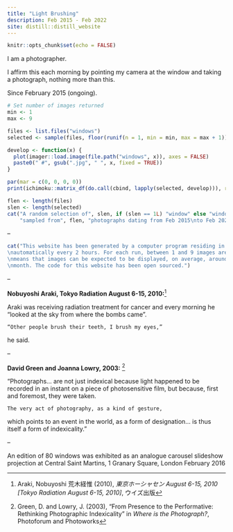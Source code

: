 ```yaml
---
title: "Light Brushing"
description: Feb 2015 - Feb 2022
site: distill::distill_website
---
```


```r
knitr::opts_chunk$set(echo = FALSE)
```

I am a photographer.

I affirm this each morning by pointing my camera at the window and taking a photograph, nothing more than this.

Since February 2015 (ongoing).

```r
# Set number of images returned
min <- 1
max <- 9

```

```r

files <- list.files("windows")
selected <- sample(files, floor(runif(n = 1, min = min, max = max + 1)))

develop <- function(x) {
  plot(imager::load.image(file.path("windows", x)), axes = FALSE)
  paste0(" #", gsub(".jpg", " ", x, fixed = TRUE))
}

par(mar = c(0, 0, 0, 0))
print(ichimoku::matrix_df(do.call(cbind, lapply(selected, develop))), row.names = FALSE)

```

```r

flen <- length(files)
slen <- length(selected)
cat("A random selection of", slen, if (slen == 1L) "window" else "windows",
    "sampled from", flen, "photographs dating from Feb 2015\nto Feb 2022.")

```

--

```r

cat("This website has been generated by a computer program residing in the cloud, running
\nautomatically every 2 hours. For each run, between 1 and 9 images are selected. This
\nmeans that images can be expected to be displayed, on average, around once every
\nmonth. The code for this website has been open sourced.")

```

--

**Nobuyoshi Araki, Tokyo Radiation August 6-15, 2010:**^[Araki, Nobuyoshi 荒木経惟 (2010), *東京ホーシャセン August 6-15, 2010 [Tokyo Radiation August 6-15, 2010]*, ウイズ出版]

Araki was receiving radiation treatment for cancer and every morning he “looked at the sky from where the bombs came”.

    “Other people brush their teeth, I brush my eyes,”

he said.

--

**David Green and Joanna Lowry, 2003:** ^[Green, D. and Lowry, J. (2003), "From Presence to the Performative: Rethinking Photographic Indexicality" in *Where is the Photograph?*, Photoforum and Photoworks]

“Photographs... are not just indexical because light happened to be recorded in an instant on a piece of photosensitive film, but because, first and foremost, they were taken.

    The very act of photography, as a kind of gesture,

which points to an event in the world, as a form of designation... is thus itself a form of indexicality.”

--

An edition of 80 windows was exhibited as an analogue carousel slideshow projection at Central Saint Martins, 1 Granary Square, London February 2016

